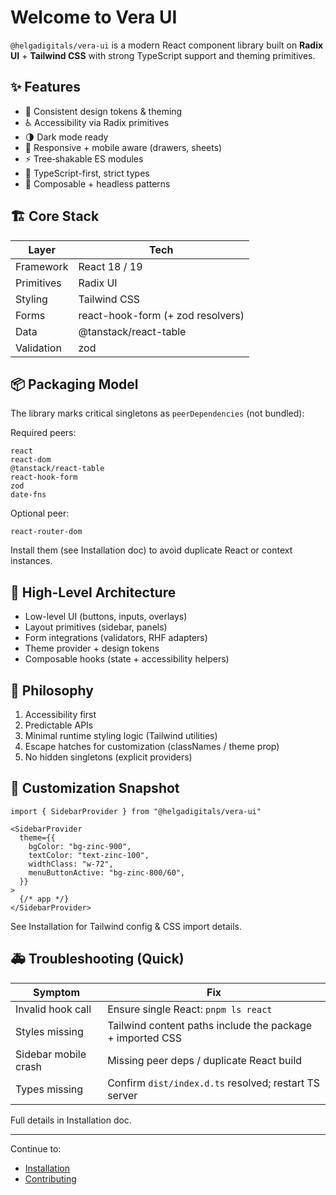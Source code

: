 # Welcome to Vera UI

`@helgadigitals/vera-ui` is a modern React component library built on **Radix UI** + **Tailwind CSS** with strong TypeScript support and theming primitives.

## ✨ Features

- 🎨 Consistent design tokens & theming
- ♿ Accessibility via Radix primitives
- 🌗 Dark mode ready
- 📱 Responsive + mobile aware (drawers, sheets)
- ⚡ Tree‑shakable ES modules
- 🧪 TypeScript-first, strict types
- 🔌 Composable + headless patterns

## 🏗️ Core Stack

| Layer | Tech |
| ----- | ---- |
| Framework | React 18 / 19 |
| Primitives | Radix UI |
| Styling | Tailwind CSS |
| Forms | react-hook-form (+ zod resolvers) |
| Data | @tanstack/react-table |
| Validation | zod |

## 📦 Packaging Model

The library marks critical singletons as `peerDependencies` (not bundled):

Required peers:
```
react
react-dom
@tanstack/react-table
react-hook-form
zod
date-fns
```

Optional peer:
```
react-router-dom
```

Install them (see Installation doc) to avoid duplicate React or context instances.

## 🧱 High-Level Architecture

- Low-level UI (buttons, inputs, overlays)
- Layout primitives (sidebar, panels)
- Form integrations (validators, RHF adapters)
- Theme provider + design tokens
- Composable hooks (state + accessibility helpers)

## 🎯 Philosophy

1. Accessibility first
2. Predictable APIs
3. Minimal runtime styling logic (Tailwind utilities)
4. Escape hatches for customization (classNames / theme prop)
5. No hidden singletons (explicit providers)

## 🔧 Customization Snapshot

```tsx
import { SidebarProvider } from "@helgadigitals/vera-ui"

<SidebarProvider
  theme={{
    bgColor: "bg-zinc-900",
    textColor: "text-zinc-100",
    widthClass: "w-72",
    menuButtonActive: "bg-zinc-800/60",
  }}
>
  {/* app */}
</SidebarProvider>
```

See Installation for Tailwind config & CSS import details.

## 🚑 Troubleshooting (Quick)

| Symptom | Fix |
| ------ | --- |
| Invalid hook call | Ensure single React: `pnpm ls react` |
| Styles missing | Tailwind content paths include the package + imported CSS |
| Sidebar mobile crash | Missing peer deps / duplicate React build |
| Types missing | Confirm `dist/index.d.ts` resolved; restart TS server |

Full details in Installation doc.

---

Continue to:
- [Installation](?path=/docs/documentation-installation--docs)
- [Contributing](?path=/docs/documentation-contributing--docs)